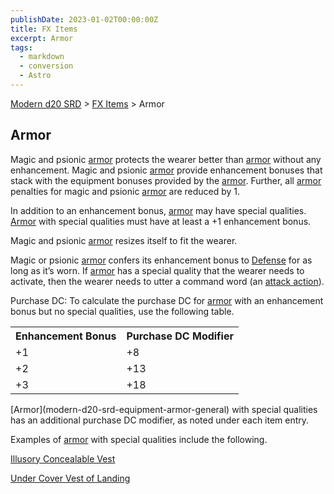 ```yaml
---
publishDate: 2023-01-02T00:00:00Z
title: FX Items
excerpt: Armor
tags:
  - markdown
  - conversion
  - Astro
---
```


[Modern d20 SRD](/#modernD20) > [FX Items](modern-d20-srd-fx-items-index) > Armor

## Armor

Magic and psionic [armor](modern-d20-srd-equipment-armor-general) protects the
wearer better than [armor](modern-d20-srd-equipment-armor-general) without any
enhancement. Magic and psionic [armor](modern-d20-srd-equipment-armor-general)
provide enhancement bonuses that stack with the equipment bonuses provided by
the [armor](modern-d20-srd-equipment-armor-general). Further, all
[armor](modern-d20-srd-equipment-armor-general) penalties for magic and
psionic [armor](modern-d20-srd-equipment-armor-general) are reduced by 1.

In addition to an enhancement bonus, [armor](modern-d20-srd-equipment-armor-general) may have special qualities. [Armor](modern-d20-srd-equipment-armor-general) with special qualities must have at least a +1 enhancement bonus.

Magic and psionic [armor](modern-d20-srd-equipment-armor-general) resizes
itself to fit the wearer.

Magic or psionic [armor](modern-d20-srd-equipment-armor-general) confers its
enhancement bonus to [Defense](modern-d20-srd-combat-defense) for as long as
it’s worn. If [armor](modern-d20-srd-equipment-armor-general) has a special
quality that the wearer needs to activate, then the wearer needs to utter a
command word (an [attack action](modern-d20-srd-combat-attack-actions)).

Purchase DC: To calculate the purchase DC for [armor](modern-d20-srd-equipment-armor-general) with an enhancement bonus but no special qualities,
use the following table.


<table> <tr> <th>Enhancement Bonus</th> <th>Purchase DC Modifier</th> </tr> <tr><td> +1</td><td> +8 </td></tr> <tr><td> +2</td><td> +13 </td></tr> <tr><td> +3</td><td> +18 </td></tr> </table> [Armor](modern-d20-srd-equipment-armor-general) with special qualities has an
additional purchase DC modifier, as noted under each item entry.

Examples of [armor](modern-d20-srd-equipment-armor-general) with special
qualities include the following.

[Illusory Concealable Vest](modern-d20-srd-fx-items-illusory-concealable-vest)

[Under Cover Vest of Landing](modern-d20-srd-fx-items-undercover-vest-of-landing)

